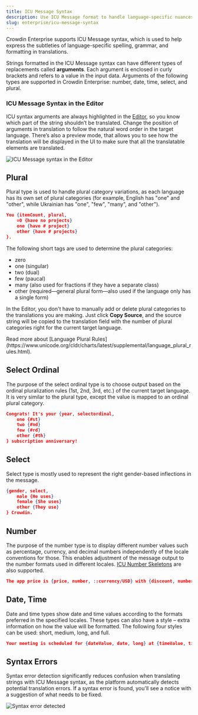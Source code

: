 ```yaml
---
title: ICU Message Syntax
description: Use ICU Message format to handle language-specific nuances
slug: enterprise/icu-message-syntax
---
```



Crowdin Enterprise supports ICU Message syntax, which is used to help express the subtleties of language-specific spelling, grammar, and formatting in translations.

Strings formatted in the ICU Message syntax can have different types of replacements called **arguments**.
Each argument is enclosed in curly brackets and refers to a value in the input data.
Arguments of the following types are supported in Crowdin Enterprise: number, date, time, select, and plural.

### ICU Message Syntax in the Editor

ICU syntax arguments are always highlighted in the [Editor](/enterprise/online-editor/), so you know which part of the string shouldn’t be translated.
Change the position of arguments in translation to follow the natural word order in the target language.
There’s also a preview mode, that allows you to see how the translation will be displayed in the UI to make sure that all the translatable elements are translated.

<Image src={icuEditor} alt="ICU Message syntax in the Editor" />

<LinkCard
  title="The Ultimate Guide to ICU Message Format"
  description="This article will cover the ICU i18n and ICU message format basics, and how Crowdin handles it."
  href="https://crowdin.com/blog/2022/04/13/icu-guide"
  target="_blank"
/>

## Plural

Plural type is used to handle plural category variations, as each language has its own set of plural categories (for example, English has  "one" and "other", while Ukrainian has  "one", "few", "many", and "other").

```json
You {itemCount, plural,
    =0 {have no projects}
    one {have # project}
    other {have # projects}
}.
```

The following short tags are used to determine the plural categories:

- zero
- one (singular)
- two (dual)
- few (paucal)
- many (also used for fractions if they have a separate class)
- other (required—general plural form—also used if the language only has a single form)

In the Editor, you don't have to manually add or delete plural categories to the translations you are making.
Just click **Copy Source**, and the source string will be copied to the translation field with the number of plural categories right for the current target language.

<ReadMore>
  Read more about [Language Plural Rules](https://www.unicode.org/cldr/charts/latest/supplemental/language_plural_rules.html).
</ReadMore>

## Select Ordinal

The purpose of the select ordinal type is to choose output based on the ordinal pluralization rules (1st, 2nd, 3rd, etc.) of the current target language. It is very similar to the plural type, except the value is mapped to an ordinal plural category.

```json
Congrats! It's your {year, selectordinal,
    one {#st}
    two {#nd}
    few {#rd}
    other {#th}
} subscription anniversary!
```

## Select

Select type is mostly used to represent the right gender-based inflections in the message.

```json
{gender, select,
    male {He uses}
    female {She uses}
    other {They use}
} Crowdin.
```

## Number

The purpose of the number type is to display different number values such as percentage,
currency, and decimal numbers independently of the locale conventions for those.
This enables adjustment of the message output to the number formats used in different locales. [ICU Number Skeletons](https://unicode-org.github.io/icu/userguide/format_parse/numbers/skeletons.html) are also supported.

```json wrap
The app price is {price, number, ::currency/USD} with {discount, number, percent} discount.
```

## Date, Time

Date and time types show date and time values according to the formats preferred in the specified locales.
These types can also have a style &ndash; extra information on how the value will be formatted.
The following four styles can be used: short, medium, long, and full.

```json wrap
Your meeting is scheduled for {dateValue, date, long} at {timeValue, time, short} AM.
```

## Syntax Errors

Syntax error detection significantly reduces confusion when translating strings with ICU Message syntax,
as the platform automatically detects potential translation errors.
If a syntax error is found, you'll see a notice with a suggestion of what needs to be fixed.

<Image src={icuSyntaxError} alt="Syntax error detected" />
